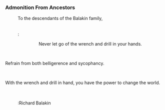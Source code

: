 ===Admonition From Ancestors===
:To the descendants of the Balakin family,
:<br />
:<br />:<div align="center">Never let go of the wrench and drill in your hands.
:<br />
Refrain from both belligerence and sycophancy.
:<br />
With the wrench and drill in hand, you have the power to change the world.
:<br />
:<br />:Richard Balakin</div>
